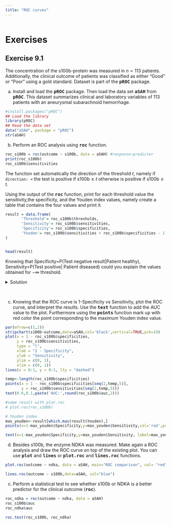```yaml
---
title: "ROC curves"
---
```


```r
```

# Exercises
## Exercise 9.1
The concentration of the s100b-protein was measured in $n=113$ patients. Additionally, the clinical
outcome of patients was classified as either "Good" or "Poor" using a gold standard. Dataset is part of the **<tt>pROC</tt>** package.

a) Install and load the **<tt>pROC</tt>** package. Then load the data set **<tt>aSAH</tt>** from **<tt>pROC</tt>**. This dataset summarizes clinical and laboratory variables of 113 patients with an aneurysmal subarachnoid hemorrhage.

<div class='fold s o'>
```r
#install.packages("pROC")
## Load the library
library(pROC)
## Read the data set
data("aSAH", package = "pROC")
str(aSAH)
```
</div>

b) Perform an ROC analysis using **<tt>roc</tt>** function. 

<div class='fold s o'>
```r
roc_s100b = roc(outcome ~ s100b, data = aSAH) #response~predictor
print(roc_s100b)
roc_s100b$sensitivities
```
</div>

The function set automatically the direction of the threshold $t$, namely if `direction: <` the test is positive if s100b$\geq t$ otherwise is positive if s100b$\leq t$.

Using the output of the **<tt>roc</tt>** function, print for each threshold value the sensitivity,the specificity, and the Youden index values, namely create a table that contains the four values and print it.

<div class='fold s o'>
```r

result = data.frame(
       'Threshold'= roc_s100b$thresholds,
       'Sensitivity'= roc_s100b$sensitivities,
       'Specificity'= roc_s100b$specificities,
       'Youden'= roc_s100b$sensitivities + roc_s100b$specificities - 1
)


head(result)
```
</div>

Knowing that Specificity=P(Test negative result|Patient healthy),  Sensitivity=P(Test positive| Patient diseased) could you explain the values obtained for $-\infty$ threshold.

<details><summary>Solution</summary>
<p> If the threshold is set to $-\infty$, than all the patients will be labeled as positive, as s100b will be always bigger than $-\infty$.
</p>
</details>
<br>

c) Knowing that the ROC curve is 1-Specificity vs Sensitivity, plot the ROC curve, and interpret the results. Use the **<tt>text</tt>** function to add the AUC value to the plot. Furthermore using the **<tt>points</tt>** function mark up with red color the point corresponding to the maximum Youden index value.

<div class='fold s o'>
```r
par(mfrow=c(1,2))
stripchart(s100b~outcome,data=aSAH,col='black',vertical=TRUE,pch=19)
plot(x = 1 - roc_s100b$specificities,
     y = roc_s100b$sensitivities, 
     type = "l",
     xlab = "1 - Specificity",
     ylab = "Sensitivity",
     ylim = c(0, 1), 
     xlim = c(0, 1))
lines(x = 0:1, y = 0:1, lty = "dashed")

temp<-length(roc_s100b$specificities)
points(x = 1 - roc_s100b$specificities[seq(2,temp,5)],
       y = roc_s100b$sensitivities[seq(2,temp,5)]) 
text(0.6,0.1,paste('AUC:',round(roc_s100b$auc,2)))

#same result with plot.roc
# plot.roc(roc_s100b)

# Youden index
max_youden<-result[which.max(result$Youden),]
points(x=1-max_youden$Specificity,y=max_youden$Sensitivity,col='red',pch=19)

text(x=1-max_youden$Specificity,y=max_youden$Sensitivity, label=max_youden$Threshold, cex=0.9, font=2,pos=3)
```
</div>


d) Besides s100b, the enzyme NDKA was measured. Make again a ROC analysis and draw the ROC curve on top of the existing plot. You can use **<tt>plot</tt>** and **<tt>lines</tt>** or **<tt>plot.roc</tt>** and **<tt>lines.roc</tt>** functions.

<div class='fold s o'>
```r
plot.roc(outcome ~ ndka, data = aSAH, main="ROC comparison", col= "red")

lines.roc(outcome ~ s100b,data=aSAH, col="blue")
```
</div>


c) Perform a statistical test to see whether s100b or NDKA is a better predictor for the clinical outcome (**<tt>roc</tt>**).

[//]: # (https://statisticaloddsandends.wordpress.com/2020/06/07/what-is-the-delong-test-for-comparing-aucs/)

<div class='fold s o'>
```r

roc_ndka = roc(outcome ~ ndka, data = aSAH)
roc_s100b$auc
roc_ndka$auc

roc.test(roc_s100b, roc_ndka)
```
</div>
